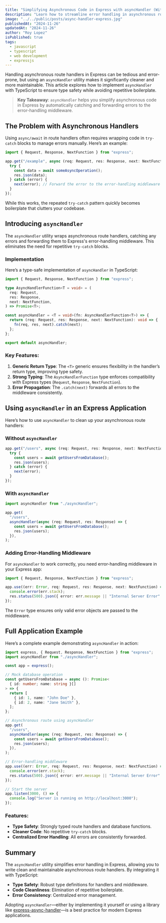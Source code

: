```yaml
---
title: "Simplifying Asynchronous Code in Express with asyncHandler (With TypeScript)"
description: "Learn how to streamline error handling in asynchronous route handlers using asyncHandler in Express with TypeScript. Simplify your code, ensure type safety, and enhance maintainability."
image: "../../public/posts/async-handler-express.jpg"
publishedAt: "2024-11-26"
updatedAt: "2024-11-26"
author: "Roy Lopez"
isPublished: true
tags:
  - javascript
  - typescript
  - web development
  - expressjs
---
```


Handling asynchronous route handlers in Express can be tedious and error-prone, but using an `asyncHandler` utility makes it significantly cleaner and more maintainable. This article explores how to implement `asyncHandler` with TypeScript to ensure type safety while avoiding repetitive boilerplate.

> **Key Takeaway**: `asyncHandler` helps you simplify asynchronous code in Express by automatically catching and forwarding errors to the error-handling middleware.

## The Problem with Asynchronous Handlers

Using `async/await` in route handlers often requires wrapping code in `try-catch` blocks to manage errors manually. Here’s an example:

```typescript
import { Request, Response, NextFunction } from "express";

app.get("/example", async (req: Request, res: Response, next: NextFunction) => {
  try {
    const data = await someAsyncOperation();
    res.json(data);
  } catch (error) {
    next(error); // Forward the error to the error-handling middleware
  }
});
```

While this works, the repeated `try-catch` pattern quickly becomes boilerplate that clutters your codebase.

## Introducing `asyncHandler`

The `asyncHandler` utility wraps asynchronous route handlers, catching any errors and forwarding them to Express's error-handling middleware. This eliminates the need for repetitive `try-catch` blocks.

### Implementation

Here’s a type-safe implementation of `asyncHandler` in TypeScript:

```typescript
import { Request, Response, NextFunction } from "express";

type AsyncHandlerFunction<T = void> = (
  req: Request,
  res: Response,
  next: NextFunction,
) => Promise<T>;

const asyncHandler = <T = void>(fn: AsyncHandlerFunction<T>) => {
  return (req: Request, res: Response, next: NextFunction): void => {
    fn(req, res, next).catch(next);
  };
};

export default asyncHandler;
```

### Key Features:

1. **Generic Return Type**: The `<T>` generic ensures flexibility in the handler’s return type, improving type safety.
2. **Strong Typing**: The `AsyncHandlerFunction` type enforces compatibility with Express types (`Request`, `Response`, `NextFunction`).
3. **Error Propagation**: The `.catch(next)` forwards all errors to the middleware consistently.

## Using `asyncHandler` in an Express Application

Here’s how to use `asyncHandler` to clean up your asynchronous route handlers:

### Without `asyncHandler`

```typescript
app.get("/users", async (req: Request, res: Response, next: NextFunction) => {
  try {
    const users = await getUsersFromDatabase();
    res.json(users);
  } catch (error) {
    next(error);
  }
});
```

### With `asyncHandler`

```typescript
import asyncHandler from "./asyncHandler";

app.get(
  "/users",
  asyncHandler(async (req: Request, res: Response) => {
    const users = await getUsersFromDatabase();
    res.json(users);
  }),
);
```

### Adding Error-Handling Middleware

For `asyncHandler` to work correctly, you need error-handling middleware in your Express app:

```typescript
import { Request, Response, NextFunction } from "express";

app.use((err: Error, req: Request, res: Response, next: NextFunction) => {
  console.error(err.stack);
  res.status(500).json({ error: err.message || "Internal Server Error" });
});
```

The `Error` type ensures only valid error objects are passed to the middleware.

## Full Application Example

Here’s a complete example demonstrating `asyncHandler` in action:

```typescript
import express, { Request, Response, NextFunction } from "express";
import asyncHandler from "./asyncHandler";

const app = express();

// Mock database operation
const getUsersFromDatabase = async (): Promise<
  { id: number; name: string }[]
> => {
  return [
    { id: 1, name: "John Doe" },
    { id: 2, name: "Jane Smith" },
  ];
};

// Asynchronous route using asyncHandler
app.get(
  "/users",
  asyncHandler(async (req: Request, res: Response) => {
    const users = await getUsersFromDatabase();
    res.json(users);
  }),
);

// Error-handling middleware
app.use((err: Error, req: Request, res: Response, next: NextFunction) => {
  console.error(err.stack);
  res.status(500).json({ error: err.message || "Internal Server Error" });
});

// Start the server
app.listen(3000, () => {
  console.log("Server is running on http://localhost:3000");
});
```

### Features:

- **Type Safety**: Strongly typed route handlers and database functions.
- **Cleaner Code**: No repetitive `try-catch` blocks.
- **Centralized Error Handling**: All errors are consistently forwarded.

## Summary

The `asyncHandler` utility simplifies error handling in Express, allowing you to write clean and maintainable asynchronous route handlers. By integrating it with TypeScript:

- **Type Safety**: Robust type definitions for handlers and middleware.
- **Code Cleanliness**: Elimination of repetitive boilerplate.
- **Error Consistency**: Centralized error management.

Adopting `asyncHandler`—either by implementing it yourself or using a library like [express-async-handler](https://github.com/Abazhenov/express-async-handler)—is a best practice for modern Express applications.
